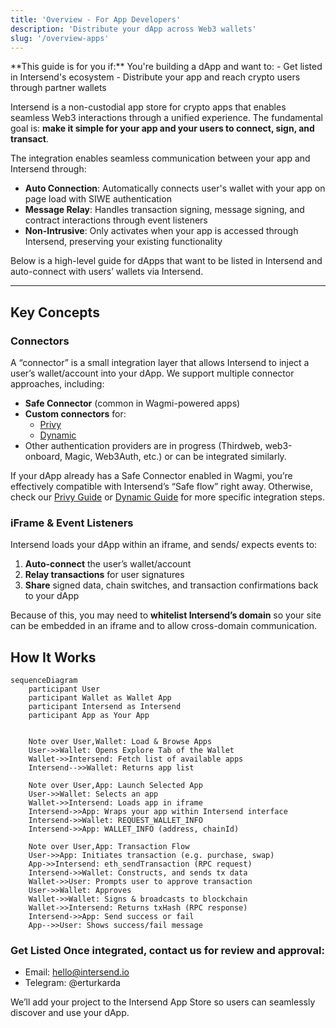 ```yaml
---
title: 'Overview - For App Developers'
description: 'Distribute your dApp across Web3 wallets'
slug: '/overview-apps'
---
```


<Note>
**This guide is for you if:**  
You're building a dApp and want to:
- Get listed in Intersend's ecosystem
- Distribute your app and reach crypto users through partner wallets
</Note>

Intersend is a non-custodial app store for crypto apps that enables seamless Web3 interactions through a unified experience. The fundamental goal is: **make it simple for your app and your users to connect, sign, and transact**.

The integration enables seamless communication between your app and Intersend through:

- **Auto Connection**: Automatically connects user's wallet with your app on page load with SIWE authentication
- **Message Relay**: Handles transaction signing, message signing, and contract interactions through event listeners
- **Non-Intrusive**: Only activates when your app is accessed through Intersend, preserving your existing functionality

Below is a high-level guide for dApps that want to be listed in Intersend and auto-connect with users’ wallets via Intersend.

---

## Key Concepts

### Connectors

A “connector” is a small integration layer that allows Intersend to inject a user’s wallet/account into your dApp. We support multiple connector approaches, including:

- **Safe Connector** (common in Wagmi-powered apps)
- **Custom connectors** for:
  - [Privy](https://intersend.mintlify.app/apps/privy)
  - [Dynamic](https://intersend.mintlify.app/apps/dynamic)
- Other authentication providers are in progress (Thirdweb, web3-onboard, Magic, Web3Auth, etc.) or can be integrated similarly.

If your dApp already has a Safe Connector enabled in Wagmi, you’re effectively compatible with Intersend’s “Safe flow” right away. Otherwise, check our [Privy Guide](https://intersend.mintlify.app/apps/privy) or [Dynamic Guide](https://intersend.mintlify.app/apps/dynamic) for more specific integration steps.

### iFrame & Event Listeners

Intersend loads your dApp within an iframe, and sends/ expects events to:

1. **Auto-connect** the user’s wallet/account
2. **Relay transactions** for user signatures
3. **Share** signed data, chain switches, and transaction confirmations back to your dApp

Because of this, you may need to **whitelist Intersend’s domain** so your site can be embedded in an iframe and to allow cross-domain communication.

## How It Works

```mermaid
sequenceDiagram
    participant User
    participant Wallet as Wallet App
    participant Intersend as Intersend
    participant App as Your App


    Note over User,Wallet: Load & Browse Apps
    User->>Wallet: Opens Explore Tab of the Wallet
    Wallet->>Intersend: Fetch list of available apps
    Intersend-->>Wallet: Returns app list

    Note over User,App: Launch Selected App
    User->>Wallet: Selects an app
    Wallet->>Intersend: Loads app in iframe
    Intersend->>App: Wraps your app within Intersend interface
    Intersend->>Wallet: REQUEST_WALLET_INFO
    Intersend->>App: WALLET_INFO (address, chainId)

    Note over User,App: Transaction Flow
    User->>App: Initiates transaction (e.g. purchase, swap)
    App->>Intersend: eth_sendTransaction (RPC request)
    Intersend->>Wallet: Constructs, and sends tx data
    Wallet->>User: Prompts user to approve transaction
    User->>Wallet: Approves
    Wallet->>Wallet: Signs & broadcasts to blockchain
    Wallet->>Intersend: Returns txHash (RPC response)
    Intersend->>App: Send success or fail
    App-->>User: Shows success/fail message
```


### Get Listed Once integrated, contact us for review and approval:

- Email: hello@intersend.io
- Telegram: @erturkarda

We’ll add your project to the Intersend App Store so users can seamlessly discover and use your dApp.

